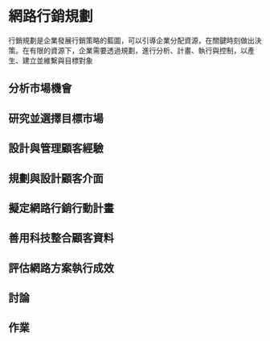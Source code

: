 # 網路行銷規劃{#internet-marketing-planning}

行銷規劃是企業發展行銷策略的藍圖，可以引導企業分配資源，在關鍵時刻做出決策。在有限的資源下，企業需要透過規劃，進行分析、計畫、執行與控制，以產生、建立並維繫與目標對象

## 分析市場機會

## 研究並選擇目標市場

## 設計與管理顧客經驗

## 規劃與設計顧客介面

## 擬定網路行銷行動計畫

## 善用科技整合顧客資料

## 評估網路方案執行成效
## 討論 {-}

## 作業 {-}
